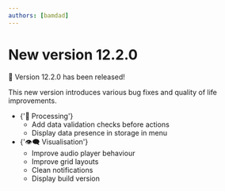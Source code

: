 ```yaml
---
authors: [bamdad]
---
```




# New version 12.2.0

🎉 Version 12.2.0 has been released!

This new version introduces various bug fixes and quality of life improvements.

<ul>
  <li>
    {'🧮 Processing'}
    <ul>
      <li>Add data validation checks before actions</li>
      <li>Display data presence in storage in menu</li>
    </ul>
  </li>
  <li>
    {'👁️‍🗨️ Visualisation'}
    <ul>
      <li>Improve audio player behaviour</li>
      <li>Improve grid layouts</li>
      <li>Clean notifications</li>
      <li>Display build version</li>
    </ul>
  </li>
</ul>

